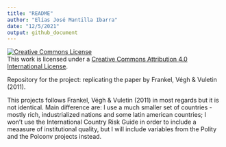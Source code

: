 ```yaml
---
title: "README"
author: "Elías José Mantilla Ibarra"
date: "12/5/2021"
output: github_document
---
```


<a rel="license" href="http://creativecommons.org/licenses/by/4.0/"><img alt="Creative Commons License" style="border-width:0" src="https://i.creativecommons.org/l/by/4.0/88x31.png" /></a><br />This work is licensed under a <a rel="license" href="http://creativecommons.org/licenses/by/4.0/">Creative Commons Attribution 4.0 International License</a>.

Repository for the project: replicating the paper by Frankel, Végh & Vuletin (2011).

This projects follows Frankel, Végh & Vuletin (2011) in most regards but it is not identical. Main difference are: I use a much smaller set of countries - mostly rich, industrialized nations and some latin american countries; I won't use the International Country Risk Guide in order to include a meaasure of institutional quality, but I will include variables from the Polity and the Polconv projects instead.